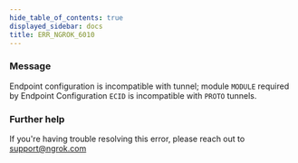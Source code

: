 ```yaml
---
hide_table_of_contents: true
displayed_sidebar: docs
title: ERR_NGROK_6010
---
```




### Message

Endpoint configuration is incompatible with tunnel; module `MODULE` required by Endpoint Configuration `ECID` is incompatible with `PROTO` tunnels.

<ErrorDetails error="err_ngrok_6010" />

### Further help

If you're having trouble resolving this error, please reach out to [support@ngrok.com](mailto:support@ngrok.com?subject=Help%20with%20ERR_NGROK_6010)
